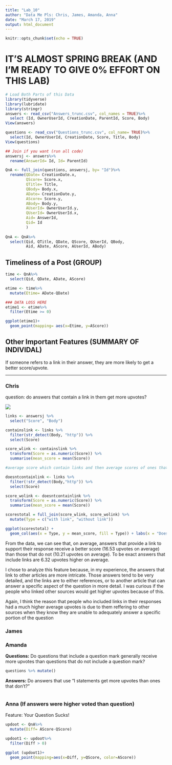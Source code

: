 ---
title: "Lab_10"
author: "Data Me Pls: Chris, James, Amanda, Anna"
date: "March 17, 2019"
output: html_document
---

```{r setup, include=FALSE}
knitr::opts_chunk$set(echo = TRUE)
```

# IT'S ALMOST SPRING BREAK (AND I'M READY TO GIVE 0% EFFORT ON THIS LAB)
```{r, eval= FALSE}
# Load Both Parts of this Data
library(tidyverse)
library(lubridate)
library(stringr)
answers <- read_csv("Answers_trunc.csv", col_names = TRUE)%>%
  select (Id, OwnerUserId, CreationDate, ParentId, Score, Body)
View(answers)

questions <- read_csv("Questions_trunc.csv", col_name= TRUE)%>%
  select(Id, OwnerUserId, CreationDate, Score, Title, Body)
View(questions)

## Join if you want (run all code)
answersj <- answers%>%
  rename(AnswerId= Id, Id= ParentId)

QnA <- full_join(questions, answersj, by= "Id")%>%
  rename(QDate= CreationDate.x,
         QScore= Score.x,
         QTitle= Title,
         QBody= Body.x,
         ADate= CreationDate.y,
         AScore= Score.y,
         ABody= Body.y,
         AUserId= OwnerUserId.y,
         QUserId= OwnerUserId.x,
         Aid= AnswerId,
         Qid= Id
         )
  
QnA <- QnA%>%
  select(Qid, QTitle, QDate, QScore, QUserId, QBody, 
         Aid, ADate, AScore, AUserId, ABody)
```

## Timeliness of a Post (GROUP)
```{r, eval=FALSE}
time <- QnA%>%
  select(Qid, QDate, ADate, AScore)

etime <- time%>%
  mutate(Etime= ADate-QDate)

### DATA LOSS HERE
etime1 <- etime%>% 
  filter(Etime >= 0)

ggplot(etime1)+
  geom_point(mapping= aes(x=Etime, y=AScore))

```

## Other Important Features (SUMMARY OF INDIVIDAL)

If someone refers to a link in their answer, they are more likely to get a better score/upvote.

---

### Chris
question: do answers that contain a link in them get more upvotes? 

![](plots/chrislab10.png)

```{r, eval=FALSE}

links <- answersj %>%
  select("Score", "Body")

containslink <- links %>%
  filter(str_detect(Body, "http")) %>%
  select(Score)

score_wlink <- containslink %>%
  transform(Score = as.numeric(Score)) %>%
  summarise(mean_score = mean(Score))

#average score which contain links and then average scores of ones that dont contain links and compare.

doesntcontainlink <- links %>%
  filter(!str_detect(Body,"http")) %>%
  select(Score)

score_wolink <- doesntcontainlink %>%
  transform(Score = as.numeric(Score)) %>%
  summarise(mean_score = mean(Score))

scorestotal = full_join(score_wlink, score_wolink) %>%
  mutate(Type = c("with link", "without link"))

ggplot(scorestotal) + 
  geom_col(aes(x = Type, y = mean_score, fill = Type)) + labs(x = "Does the answer include a link?", y = "Mean upvote", title = "Correlation between including links in answer and average upvotes") 

```

From the data, we can see that, on average, answers that provide a link to support their response receive a better score (16.53 upvotes on average) than those that do not (10.21 upvotes on average). To be exact answers that include links are 6.32 upvotes higher on average. 

I chose to analyze this feature because, in my experience, the answers that link to other articles are more intricate. Those answers tend to be very detailed, and the links are to either references, or to another article that can answer a specific aspect of the question in more detail. I was curious if the people who linked other sources would get higher upvotes because of this. 

Again, I think the reason that people who included links in their responses had a much higher average upvotes is due to them reffering to other sources when they know they are unable to adequately answer a specific portion of the question

### James

### Amanda 
__Questions:__ Do questions that include a question mark generally receive more upvotes than questions that do not include a question mark?

```{r, eval=FALSE}
questions %>% mutate()
```



__Answers:__ Do answers that use "I statements get more upvotes than ones that don't?"

```{r, eval=FALSE}

```

### Anna (If answers were higher voted than question)
Feature: Your Question Sucks!

```{r, eval=FALSE}
updoot <- QnA%>%
  mutate(Diff= AScore-QScore)

updoot1 <- updoot%>%
  filter(Diff > 0)

ggplot (updoot1)+
  geom_point(mapping=aes(x=Diff, y=QScore, color=AScore))

```